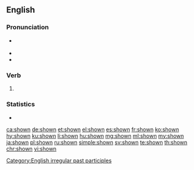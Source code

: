 ==English==

===Pronunciation===
* {{a|US}} {{IPA|/ˈʃoʊ̪n/|lang=en}}
* {{audio|en-us-shown.ogg|Audio (US)|lang=en}}
* {{rhymes|əʊn|lang=en}}

===Verb===
{{head|en|past participle}}

# {{past participle of|show|lang=en}}

===Statistics===
* {{rank|mighty|Hart|social|923|shown|escape|Mr|shot}}

[[Category:English irregular past participles]]

[[ca:shown]]
[[de:shown]]
[[et:shown]]
[[el:shown]]
[[es:shown]]
[[fr:shown]]
[[ko:shown]]
[[hy:shown]]
[[ku:shown]]
[[li:shown]]
[[hu:shown]]
[[mg:shown]]
[[ml:shown]]
[[my:shown]]
[[ja:shown]]
[[pl:shown]]
[[ru:shown]]
[[simple:shown]]
[[sv:shown]]
[[te:shown]]
[[th:shown]]
[[chr:shown]]
[[vi:shown]]